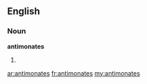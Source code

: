 ==English==

===Noun===
'''antimonates'''

# {{plural of|[[antimonate]]}}

[[ar:antimonates]]
[[fr:antimonates]]
[[my:antimonates]]